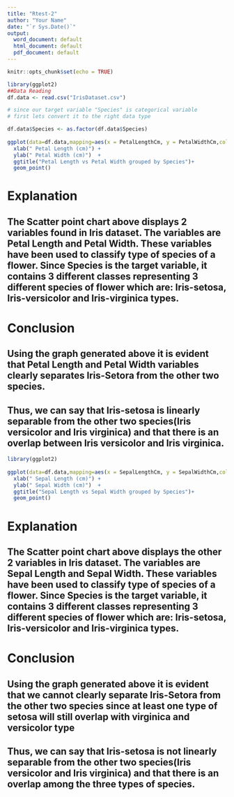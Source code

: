 ```yaml
---
title: "Rtest-2"
author: "Your Name"
date: "`r Sys.Date()`"
output:
  word_document: default
  html_document: default
  pdf_document: default
---
```


```r
knitr::opts_chunk$set(echo = TRUE)
```



```r
library(ggplot2)
##Data Reading
df.data <- read.csv("IrisDataset.csv")

# since our target variable "Species" is categorical variable
# first lets convert it to the right data type

df.data$Species <- as.factor(df.data$Species)
  
ggplot(data=df.data,mapping=aes(x = PetalLengthCm, y = PetalWidthCm,color=Species))+
  xlab(" Petal Length (cm)") +
  ylab(" Petal Width (cm)")  +
  ggtitle("Petal Length vs Petal Width grouped by Species")+
  geom_point()
```


# Explanation

## The Scatter point chart above displays 2 variables  found in Iris dataset. The variables are Petal Length and Petal Width. These variables have been used to classify type of species of a flower. Since Species is the target variable, it contains 3 different classes representing 3 different species of flower which are: Iris-setosa, Iris-versicolor and Iris-virginica types.


# Conclusion 

## Using the graph generated above it is evident that Petal Length and Petal Width  variables clearly separates Iris-Setora from the other two species.

## Thus, we can say that Iris-setosa is linearly separable from the other two species(Iris versicolor and Iris virginica) and that there is an overlap between Iris versicolor and Iris virginica.



```r
library(ggplot2)
  
ggplot(data=df.data,mapping=aes(x = SepalLengthCm, y = SepalWidthCm,color=Species))+
  xlab(" Sepal Length (cm)") +
  ylab(" Sepal Width (cm)")  +
  ggtitle("Sepal Length vs Sepal Width grouped by Species")+
  geom_point()
```


# Explanation

## The Scatter point chart above displays the other 2 variables in Iris dataset. The variables are Sepal Length and Sepal Width. These variables have been used to classify type of species of a flower. Since Species is the target variable, it contains 3 different classes representing 3 different species of flower which are: Iris-setosa, Iris-versicolor and Iris-virginica types.


# Conclusion 

## Using the graph generated above it is evident that we cannot clearly separate Iris-Setora from the other two species since at least one type of setosa will still overlap with virginica and versicolor type

## Thus, we can say that Iris-setosa is not linearly separable from the other two species(Iris versicolor and Iris virginica) and that there is an overlap among the three types of species.








